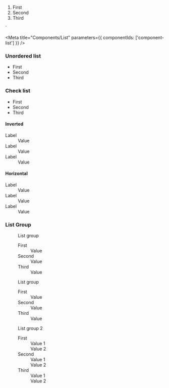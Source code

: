 
  <ol>
      <li>First</li>
      <li>Second</li>
      <li>Third</li>
  </ol>
`

<Meta
  title="Components/List"
  parameters={{
    componentIds: ['component-list']
  }}
/>

### Unordered list
<Canvas>
    <ul>
      <li>First</li>
      <li>Second</li>
      <li>Third</li>
    </ul>
</Canvas>

### Check list

<Canvas>
    <ul class="check">
      <li>First</li>
      <li>Second</li>
      <li>Third</li>
    </ul>
</Canvas>

#### Inverted
<Canvas>
    <dl className="gds-list gds-list--inverted">
      <dt>Label</dt>
      <dd>Value</dd>
      <dt>Label</dt>
      <dd>Value</dd>
      <dt>Label</dt>
      <dd>Value</dd>
    </dl>
</Canvas>

#### Horizontal
<Canvas>
    <dl className="gds-list gds-list--horizontal">
      <dt>Label</dt>
      <dd>Value</dd>
      <dt>Label</dt>
      <dd>Value</dd>
      <dt>Label</dt>
      <dd>Value</dd>
    </dl>
</Canvas>

### List Group

<Canvas>
  <figure>
    <figcaption class="table-list-caption">List group</figcaption>
    <dl>
      <div>
        <dt>First</dt>
        <dd>Value</dd>
      </div>
      <div>
        <dt>Second</dt>
        <dd>Value</dd>
      </div>
      <div>
        <dt>Third</dt>
        <dd>Value</dd>
      </div>
    </dl>
  </figure>
</Canvas>

<Canvas>
  <div>
    <figure>
      <figcaption class="table-list-caption">List group</figcaption>
      <dl>
        <div>
          <dt>First</dt>
          <dd>Value</dd>
        </div>
        <div>
          <dt>Second</dt>
          <dd>Value</dd>
        </div>
        <div>
          <dt>Third</dt>
          <dd>Value</dd>
        </div>
      </dl>
    </figure>
    <figure>
      <figcaption class="table-list-caption">List group 2</figcaption>
      <dl>
        <div>
          <dt>First</dt>
          <dd>Value 1</dd>
          <dd>Value 2</dd>
        </div>
        <div>
          <dt>Second</dt>
          <dd>Value 1</dd>
          <dd>Value 2</dd>
        </div>
        <div>
          <dt>Third</dt>
          <dd>Value 1</dd>
          <dd>Value 2</dd>
        </div>
      </dl>
    </figure>
  </div>
</Canvas>
